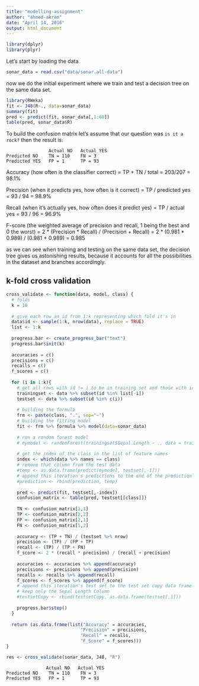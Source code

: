 ```yaml
---
title: "modelling-assignment"
author: "ahmed-akram"
date: "April 14, 2016"
output: html_document
---
```



```r
library(dplyr)
library(plyr)

```


Let's start by loading the data
```r
sonar_data = read.csv("data/sonar.all-data")
```

now we do the initial experiment where we train and test a decision tree on the same data set.

```r
library(RWeka)
fit <- J48(R~., data=sonar_data)
summary(fit)
pred <- predict(fit, sonar_data[,1:60])
table(pred, sonar_data$R)
```

To build the confusion matrix let's assume that our question was `is it a rock?` then the result is:

                    Actual NO   Actual YES
    Predicted NO    TN = 110    FN = 3  
    Predicted YES   FP = 1      TP = 93 

Accuracy (how often is the classifier correct) = TP + TN / total = 203/207 = 98.1%

Precision (when it predicts yes, how often is it correct) = TP / predicted yes = 93 / 94 = 98.9%

Recall (when it's actually yes, how often does it predict yes) = TP / actual yes = 93 / 96 = 96.9%

F-score (the weighted average of precision and recall, 1 being the best and 0 the worst) = 2 * (Precision * Recall) / (Precision + Recall) = 2 * (0.981 * 0.989) / (0.981 + 0.989) = 0.985

as we can see when training and testing on the same data set, the decision tree gives us astonishing results, because it accounts for all the possibilities in the dataset and branches accordingly.


## k-fold cross validation

```r
cross_validate <- function(data, model, class) {
  # folds
  k = 10
  
  # give each row an id from 1:k representing which fold it's in
  data$id <- sample(1:k, nrow(data), replace = TRUE)
  list <- 1:k
  
  progress.bar <- create_progress_bar("text")
  progress.bar$init(k)
  
  accuracies = c()
  precisions = c()
  recalls = c()
  f_scores = c()
  
  for (i in 1:k){
    # get all rows with id != i to be in training set and those with id == i will be testing set
    trainingset <- data %>% subset(id %in% list[-i])
    testset <- data %>% subset(id %in% c(i))
    
    # building the formula
    frm <- paste(class, ".", sep="~")
    # building the fitting model  
    fit <- frm %>% formula %>% model(data=sonar_data)
    
    # run a random forest model
    # mymodel <- randomForest(trainingset$Sepal.Length ~ ., data = trainingset, ntree = 100)
                                                     
    # get the index of the class in the list of feature names
    index <- which(data %>% names == class)
    # remove that column from the test data
    #temp <- as.data.frame(predict(mymodel, testset[,-1]))
    # append this iteration's predictions to the end of the prediction data frame
    #prediction <- rbind(prediction, temp)
    
    pred <- predict(fit, testset[,-index])
    confusion_matrix <- table(pred, testset[[class]])
    
    TN <- confusion_matrix[1,1]
    TP <- confusion_matrix[2,2]
    FP <- confusion_matrix[2,1]
    FN <- confusion_matrix[1,2]
    
    accuracy <- (TP + TN) / (testset %>% nrow)
    precision <- (TP) / (FP + TP)
    recall <- (TP) / (TP + FN)
    f_score <- 2 * (recall * precision) / (recall + precision)
    
    accuracies <- accuracies %>% append(accuracy)
    precisions <- precisions %>% append(precision)
    recalls <- recalls %>% append(recall)
    f_scores <- f_scores %>% append(f_score)
    # append this iteration's test set to the test set copy data frame
    # keep only the Sepal Length Column
    #testsetCopy <- rbind(testsetCopy, as.data.frame(testset[,1]))
    
    progress.bar$step()
  }
  
  return (as.data.frame(list("Accuracy" = accuracies, 
                            "Precision" = precisions,
                            "Recall" = recalls,
                            "F_Score" = f_scores)))
}

res <- cross_validate(sonar_data, J48, "R")
```

                   Actual NO   Actual YES
    Predicted NO    TN = 110    FN = 3  
    Predicted YES   FP = 1      TP = 93 
